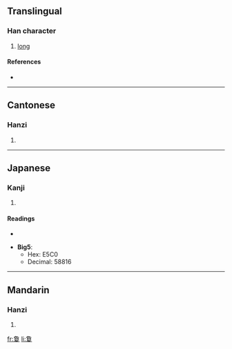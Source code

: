 {{see|夐}}
==Translingual==

===Han character===
{{Han char|rn=66|rad=攴|as=11|sn=15|four=2740<sub>7</sub>|canj=弓月月山大 (NBBUK)}}

# [[long]]

====References====
* {{Han ref|kx=0475.101|dj=0486.100|hdz=20871.151|uh=657B|ud=25979}}

----

==Cantonese==

===Hanzi===
{{yue-hanzi|jyut=|y=hing3}}

# {{defn|Cantonese}}

----

==Japanese==

===Kanji===
{{ja-kanji|grade=|rs=攴11}}

# {{defn|Japanese}}

====Readings====
* {{ja-readings|on=[[けい]] (kei), [[けん]] (ken)|kun=[[はるか]] (haruka), [[とおい]] (tooi), [[もとめる]] (motomeru)}}

* '''Big5''':
** Hex: E5C0
** Decimal: 58816

----

==Mandarin==

===Hanzi===
{{cmn-hanzi|pin=[[xiòng]] ([[xiong4]])|wg=hsiung<sup>4</sup>}}

# {{defn|Mandarin}}

[[fr:敻]]
[[li:敻]]
